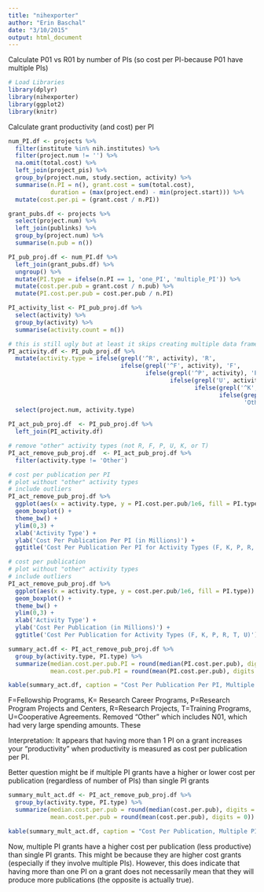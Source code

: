 ```yaml
---
title: "nihexporter"
author: "Erin Baschal"
date: "3/10/2015"
output: html_document
---
```


Calculate P01 vs R01 by number of PIs (so cost per PI-because P01 have multiple PIs)


```r
# Load Libraries
library(dplyr)
library(nihexporter)
library(ggplot2)
library(knitr)
```


Calculate grant productivity (and cost) per PI

```r

num_PI.df <- projects %>%
  filter(institute %in% nih.institutes) %>%
  filter(project.num != '') %>%
  na.omit(total.cost) %>%
  left_join(project_pis) %>%
  group_by(project.num, study.section, activity) %>%
  summarise(n.PI = n(), grant.cost = sum(total.cost), 
            duration = (max(project.end) - min(project.start))) %>%
  mutate(cost.per.pi = (grant.cost / n.PI))

grant_pubs.df <- projects %>%
  select(project.num) %>%
  left_join(publinks) %>%
  group_by(project.num) %>%
  summarise(n.pub = n())

PI_pub_proj.df <- num_PI.df %>%
  left_join(grant_pubs.df) %>%
  ungroup() %>%
  mutate(PI.type = ifelse(n.PI == 1, 'one_PI', 'multiple_PI')) %>%
  mutate(cost.per.pub = grant.cost / n.pub) %>%
  mutate(PI.cost.per.pub = cost.per.pub / n.PI)
```

```r
PI_activity_list <- PI_pub_proj.df %>%
  select(activity) %>%
  group_by(activity) %>%
  summarise(activity.count = n())

# this is still ugly but at least it skips creating multiple data frames
PI_activity.df <- PI_pub_proj.df %>%
  mutate(activity.type = ifelse(grepl('^R', activity), 'R', 
                                ifelse(grepl('^F', activity), 'F', 
                                       ifelse(grepl('^P', activity), 'P', 
                                              ifelse(grepl('U', activity), 'U', 
                                                     ifelse(grepl('^K', activity), 'K', 
                                                            ifelse(grepl('^T', activity), 'T',
                                                                   'Other'))))))) %>%
  select(project.num, activity.type)
   
PI_act_pub_proj.df  <- PI_pub_proj.df %>%
  left_join(PI_activity.df)

# remove "other" activity types (not R, F, P, U, K, or T)
PI_act_remove_pub_proj.df  <- PI_act_pub_proj.df %>%
  filter(activity.type != 'Other')
```

```r
# cost per publication per PI
# plot without "other" activity types
# include outliers
PI_act_remove_pub_proj.df %>%
  ggplot(aes(x = activity.type, y = PI.cost.per.pub/1e6, fill = PI.type)) +
  geom_boxplot() +
  theme_bw() +
  ylim(0,3) +
  xlab('Activity Type') +
  ylab('Cost Per Publication Per PI (in Millions)') +
  ggtitle('Cost Per Publication Per PI for Activity Types (F, K, P, R, T, U)')

# cost per publication
# plot without "other" activity types
# include outliers
PI_act_remove_pub_proj.df %>%
  ggplot(aes(x = activity.type, y = cost.per.pub/1e6, fill = PI.type)) +
  geom_boxplot() +
  theme_bw() +
  ylim(0,3) +
  xlab('Activity Type') +
  ylab('Cost Per Publication (in Millions)') +
  ggtitle('Cost Per Publication for Activity Types (F, K, P, R, T, U)')
```

```r
summary_act.df <- PI_act_remove_pub_proj.df %>%
  group_by(activity.type, PI.type) %>%
  summarize(median.cost.per.pub.PI = round(median(PI.cost.per.pub), digits = 0), 
            mean.cost.per.pub.PI = round(mean(PI.cost.per.pub), digits = 0))

kable(summary_act.df, caption = "Cost Per Publication Per PI, Multiple PI vs Single PI Grants, by Activity")


```

F=Fellowship Programs, K= Research Career Programs, P=Research Program Projects and Centers, R=Research Projects, T=Training Programs, U=Cooperative Agreements.  Removed "Other" which includes N01, which had very large spending amounts.  These 

Interpretation: It appears that having more than 1 PI on a grant increases your "productivity" when productivity is measured as cost per publication per PI.


Better question might be if multiple PI grants have a higher or lower cost per publication (regardless of number of PIs) than single PI grants

```r
summary_mult_act.df <- PI_act_remove_pub_proj.df %>%
  group_by(activity.type, PI.type) %>%
  summarize(median.cost.per.pub = round(median(cost.per.pub), digits = 0), 
            mean.cost.per.pub = round(mean(cost.per.pub), digits = 0))

kable(summary_mult_act.df, caption = "Cost Per Publication, Multiple PI vs Single PI Grants, by Activity")

```

Now, multiple PI grants have a higher cost per publication (less productive) than single PI grants.  This might be because they are higher cost grants (especially if they involve multiple PIs).  However, this does indicate that having more than one PI on a grant does not necessarily mean that they will produce more publications (the opposite is actually true).
